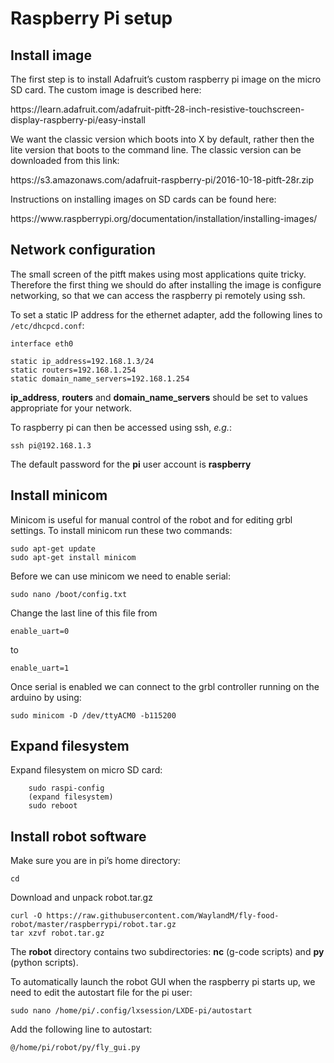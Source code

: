 # Raspberry Pi setup

## Install image
The first step is to install Adafruit's custom raspberry pi image on the micro SD card. The custom image is described here:

https://learn.adafruit.com/adafruit-pitft-28-inch-resistive-touchscreen-display-raspberry-pi/easy-install

We want the classic version which boots into X by default, rather then the lite version that boots to the command line. The classic version can be downloaded from this link:

https://s3.amazonaws.com/adafruit-raspberry-pi/2016-10-18-pitft-28r.zip

Instructions on installing images on SD cards can be found here:

https://www.raspberrypi.org/documentation/installation/installing-images/



## Network configuration
The small screen of the pitft makes using most applications quite tricky. Therefore the first thing we should do after installing the image is configure networking, so that we can access the raspberry pi remotely using ssh.

To set a static IP address for the ethernet adapter, add the following lines to ```/etc/dhcpcd.conf```:

```
interface eth0

static ip_address=192.168.1.3/24
static routers=192.168.1.254
static domain_name_servers=192.168.1.254
```

**ip_address**, **routers** and **domain_name_servers** should be set to values appropriate for your network.

To raspberry pi can then be accessed using ssh, *e.g.*:
```
ssh pi@192.168.1.3
```

The default password for the **pi** user account is **raspberry**


## Install minicom
Minicom is useful for manual control of the robot and for editing grbl settings. To install minicom run these two commands:

```
sudo apt-get update
sudo apt-get install minicom
```

Before we can use minicom we need to enable serial:

```
sudo nano /boot/config.txt
```

Change the last line of this file from

```
enable_uart=0
```

to

```
enable_uart=1
```

Once serial is enabled we can connect to the grbl controller running on the arduino by using:

```
sudo minicom -D /dev/ttyACM0 -b115200
```

## Expand filesystem
Expand filesystem on micro SD card:

```
    sudo raspi-config
    (expand filesystem)
    sudo reboot
```

## Install robot software

Make sure you are in pi's home directory:

```
cd
```

Download and unpack robot.tar.gz

```
curl -O https://raw.githubusercontent.com/WaylandM/fly-food-robot/master/raspberrypi/robot.tar.gz
tar xzvf robot.tar.gz
```

The **robot** directory contains two subdirectories: **nc** (g-code scripts) and **py** (python scripts).

To automatically launch the robot GUI when the raspberry pi starts up, we need to edit the autostart file for the pi user:

```
sudo nano /home/pi/.config/lxsession/LXDE-pi/autostart
```

Add the following line to autostart:

```
@/home/pi/robot/py/fly_gui.py
```
